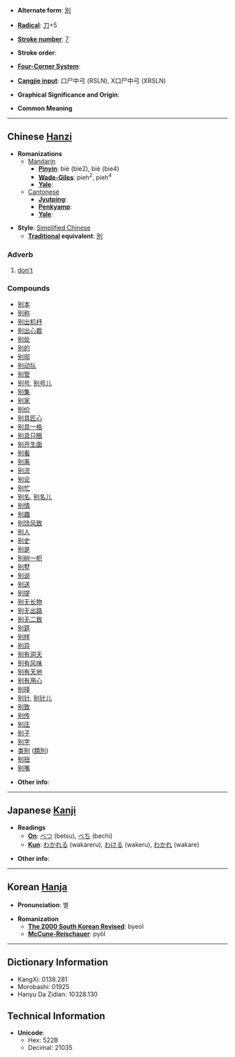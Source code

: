 * '''Alternate form''': [[別]]

* '''[[Wiktionary:Chinese radical index| Radical]]''': [[Wiktionary:Chinese radical index 刀|刀]]+5

* '''[[Wiktionary:Chinese total strokes index|Stroke number]]''': [[Wiktionary:Chinese total strokes index 7|7]]

* '''Stroke order''': 

* '''[[Wiktionary:Chinese four corner index|Four-Corner System]]''': 

* '''[[Wiktionary:Chinese Cangjie index|Cangjie input]]''': 口尸中弓 (RSLN), X口尸中弓 (XRSLN)

* '''Graphical Significance and Origin''': 

* '''Common Meaning'''

----

== Chinese [[Hanzi]] ==

* '''Romanizations'''
** [[Mandarin]]
*** '''[[Pinyin]]''': bié (bie2), biè (bie4)
*** '''[[Wade-Giles]]''': pieh<sup>2</sup>, pieh<sup>4</sup>
*** '''[[Yale]]''': 
**[[Cantonese]]
***'''[[Jyutping]]''':
***'''[[Penkyamp]]''': 
***'''[[Yale]]''': 

* '''Style''': [[Simplified Chinese]] 
** '''[[Traditional Chinese|Traditional]] equivalent''': [[別]]

===Adverb===

# [[don't]]

===Compounds===
*[[别本]]
*[[别称]]
*[[别出机杼]]
*[[别出心裁]]
*[[别处]]
*[[别的]]
*[[别邸]]
*[[别动队]]
*[[别管]]
*[[别号]], [[别号儿]]
*[[别集]]
*[[别家]]
*[[别价]]
*[[别具匠心]]
*[[别具一格]]
*[[别具只眼]]
*[[别开生面]]
*[[别看]]
*[[别离]]
*[[别流]]
*[[别论]]
*[[别忙]]
*[[别名]], [[别名儿]]
*[[别情]]
*[[别趣]]
*[[别饶风致]]
*[[别人]]
*[[别史]]
*[[别是]]
*[[别树一帜]]
*[[别墅]]
*[[别说]]
*[[别送]]
*[[别提]]
*[[别无长物]]
*[[别无出路]]
*[[别无二致]]
*[[别筵]]
*[[别样]]
*[[别异]]
*[[别有洞天]]
*[[别有风味]]
*[[别有天地]]
*[[别有用心]]
*[[别择]]
*[[别针]], [[别针儿]]
*[[别致]]
*[[别传]]
*[[别庄]]
*[[别子]]
*[[别字]]
*[[类别]] ([[類別]])
*[[别扭]]
*[[别嘴]]

* '''Other info''': 

----

== Japanese [[Kanji]] ==

* '''Readings'''
** '''[[On]]''': [[べつ]] (betsu), [[べち]] (bechi)
** '''[[Kun]]''': [[わかれる]] (wakareru), [[わける]] (wakeru), [[わかれ]] (wakare)

* '''Other info''':  

----

== Korean [[Hanja]] ==

* '''Pronunciation''': 별

* '''Romanization'''
** '''[[The 2000 South Korean Revised Romanization|The 2000 South Korean Revised]]''': byeol
** '''[[McCune-Reischauer]]''': pyŏl

----

== Dictionary Information ==

* KangXi: 0138.281
* Morobashi: 01925
* Hanyu Da Zidian: 10328.130

== Technical Information ==

* '''Unicode''':
** Hex: 522B
** Decimal: 21035